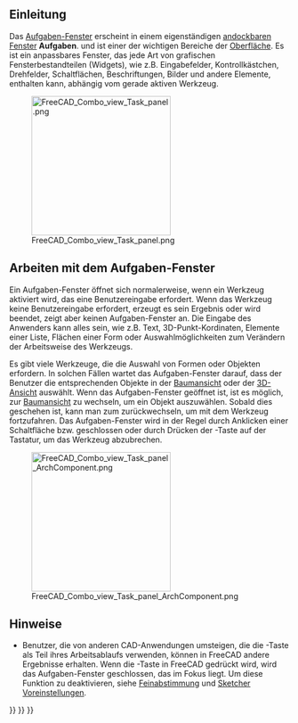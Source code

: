 <languages/>
{{TOCright}}

<span id="Introduction"></span>
==Einleitung==

Das [[Task_panel/de|Aufgaben-Fenster]] erscheint in einem eigenständigen [[Combo_view/de#Aufgaben-Fenster_über_der_Combo-Ansicht_andocken|andockbaren Fenster]] '''Aufgaben'''. und ist einer der wichtigen Bereiche der [[interface/de|Oberfläche]]. Es ist ein anpassbares Fenster, das jede Art von grafischen Fensterbestandteilen (Widgets), wie z.B. Eingabefelder, Kontrollkästchen, Drehfelder, Schaltflächen, Beschriftungen, Bilder und andere Elemente, enthalten kann, abhängig vom gerade aktiven Werkzeug.

[[File:FreeCAD_Combo_view_Task_panel.png|250px]]

{{Caption|Das Aufgaben-Fenster zeigt verschiedene Werkzeuge an, wenn der Arbeitsbereich [[PartDesign Workbench/de|PartDesign]] aktiv ist und eine [[sketch/de|Skizze]] ausgewählt ist.}}

<span id="Working_with_the_Task_panel"></span>
==Arbeiten mit dem Aufgaben-Fenster==

Ein Aufgaben-Fenster öffnet sich normalerweise, wenn ein Werkzeug aktiviert wird, das eine Benutzereingabe erfordert. Wenn das Werkzeug keine Benutzereingabe erfordert, erzeugt es sein Ergebnis oder wird beendet, zeigt aber keinen Aufgaben-Fenster an. Die Eingabe des Anwenders kann alles sein, wie z.B. Text, 3D-Punkt-Kordinaten, Elemente einer Liste, Flächen einer Form oder Auswahlmöglichkeiten zum Verändern  der Arbeitsweise des Werkzeugs.

Es gibt viele Werkzeuge, die die Auswahl von Formen oder Objekten erfordern. In solchen Fällen wartet das Aufgaben-Fenster darauf, dass der Benutzer die entsprechenden Objekte in der [[Tree_view/de|Baumansicht]] oder der [[3D_view/de|3D-Ansicht]] auswählt. Wenn das Aufgaben-Fenster geöffnet ist, ist es möglich, zur [[Tree_view/de|Baumansicht]] zu wechseln, um ein Objekt auszuwählen. Sobald dies geschehen ist, kann man zum {{MenuCommand|Aufgaben-Fenster}} zurückwechseln, um mit dem Werkzeug fortzufahren. Das Aufgaben-Fenster wird in der Regel durch Anklicken einer Schaltfläche {{Button|OK}} bzw. {{Button|Schließen}} geschlossen oder durch Drücken der {{KEY|Esc}}-Taste auf der Tastatur, um das Werkzeug abzubrechen.

[[File:FreeCAD_Combo_view_Task_panel_ArchComponent.png|250px]]

{{Caption|Aufgaben-Fenster, das beim Bearbeiten einer [[Arch Component/de|Arch-Komponente]] geöffnet wird. Das Aufgaben-Fenster wartet darauf, dass der Benutzer Objekte auswählt, die der Komponente hinzugefügt oder von ihr subtrahiert werden können.}}

<span id="Notes"></span>
==Hinweise==

* Benutzer, die von anderen CAD-Anwendungen umsteigen, die die {{KEY|ESC}}-Taste als Teil ihres Arbeitsablaufs verwenden, können in FreeCAD andere Ergebnisse erhalten. Wenn die {{KEY|ESC}}-Taste in FreeCAD gedrückt wird, wird das Aufgaben-Fenster geschlossen, das im Fokus liegt. Um diese Funktion zu deaktivieren, siehe [[Fine-tuning/de#Esc-Taste|Feinabstimmung]] und [[Sketcher_Preferences/de#Allgemein|Sketcher Voreinstellungen]].


{{Interface_navi{{#translation:}}}}
{{Std_Base_navi{{#translation:}}}}
{{Userdocnavi{{#translation:}}}}